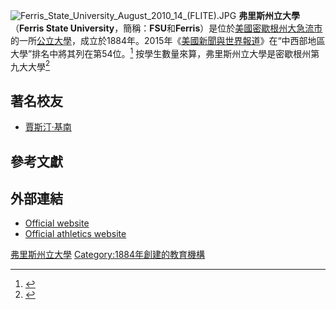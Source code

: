 {{Infobox university
|name= Ferris State University
|image= [[Image:FerrisStateUniversitySeal.png|Ferris State University Seal]]
|established= {{start date|1884|09|01}}
|type= [[州立大學系統|州立大學]]
|endowment =$4020萬（2013）<ref>{{cite web|title=U.S. and Canadian Institutions Listed by Fiscal Year 2013 Endowment Market Value and Percentage Change in Endowment Market Value from FY 2012 to FY 2013|publisher=National Association of College and University Business Officers|date=January 23, 2014|url=http://www.nacubo.org/Documents/Endowment%20Files/2013NCSEEndowmentMarketValuesRevisedJan232014.pdf|format=PDF|accessdate=February 5, 2014|deadurl=yes|archiveurl=https://web.archive.org/web/20140201190959/http://www.nacubo.org/Documents/Endowment%20Files/2013NCSEEndowmentMarketValuesRevisedJan232014.pdf|archivedate=2014年2月1日}}</ref>
|staff= 927<ref name="ferrisfacts">{{cite web | title= Ferris Factbook | publisher= Ferris State University Institutional Research | url= http://www.ferris.edu/HTMLS/Admision/testing/factbook/FactBook13-14.pdf | format= PDF | accessdate= May 7, 3014 | archive-date= 2016-09-10 | archive-url= https://web.archive.org/web/20160910034640/http://www.ferris.edu/HTMLS/admision/testing/factbook/FactBook13-14.pdf | dead-url= no }}</ref>
|faculty =584<ref name="ferrisfacts"/>
|president= David L. Eisler
|students= 14,707<ref name="ferrisfacts"/>
|undergrad= 13,469<ref name="ferrisfacts"/>
|postgrad= 1,179<ref name="ferrisfacts"/>
|doctoral= 59<ref name="ferrisfacts"/>
|city= [[大急流市_(密歇根州)|大急流市]]和[[大急流城_(密歇根州)|大急流城]]
|state= 密歇根州
|country=美國
|coor= {{coord|43.69739|N|85.4839|W|source:dewiki_region:US-MI_type:edu|format=dms|display=inline,title}}
|campus=郊區和都市，{{convert|880|acre}}<ref name="ferrisfacts"/>
|former_names= Big Rapids Industrial School<br>Ferris Industrial School<br>Ferris Institute<br>Ferris State College
|colors= 深紅和金色<ref>{{cite web | title= Ferris Graphic Standards | publisher= Ferris State University Marketing and Communications | url= http://www.ferris.edu/htmls/administration/advance/standards/images/FerrisStand.pdf | format= PDF | accessdate= April 15, 2009 | deadurl= yes | archiveurl= https://web.archive.org/web/20100531185247/http://www.ferris.edu/htmls/administration/advance/standards/images/FerrisStand.pdf | archivedate= 2010年5月31日 }}</ref>
{{color box|#CC0033}} {{color box|#FFCC00}}
|nickname= Bulldogs<ref>{{cite web | title= Why are we the Bulldogs? | publisher= Ferris State University | url= http://www.ferris.edu/alumni/historical/timeline/bulldogs.htm | accessdate= January 21, 2011 | deadurl= yes | archiveurl= https://web.archive.org/web/20110115065849/http://www.ferris.edu/alumni/historical/timeline/bulldogs.htm | archivedate= 2011年1月15日 }}</ref>
|mascot= Brutus the Bulldog<ref>{{Cite web |url=http://www.ferris.edu/htmls/alumni/SAGC/mascot-program.htm |title=Mascot Program |access-date=2015-03-22 |archive-date=2021-12-12 |archive-url=https://web.archive.org/web/20211212051111/https://www.ferris.edu/HTMLS/alumni/SAGC/mascot-program.htm |dead-url=no }}</ref>
|athletics= [[NCAA|NCAA]] Div I - [[Western_Collegiate_Hockey_Association|WCHA]] <small>（男子曲棍球）</small><br>Div II - [[Great_Lakes_Intercollegiate_Athletic_Conference|GLIAC]]
|affiliations= [[American_Association_of_State_Colleges_and_Universities|AASCU]]
|website= {{URL|http://www.ferris.edu}}
|logo= <center>[[Image:FerrisStateUniversityLogo.png|Ferris State University Logo]]</center>
}}

[[File:Ferris_State_University_August_2010_14_(FLITE).JPG|thumb]]
'''弗里斯州立大學'''（'''Ferris State University'''，簡稱：'''FSU'''和'''Ferris'''）是位於[[美國|美國]][[密歇根州|密歇根州]][[大急流市_(密歇根州)|大急流市]]的一所[[公立大學|公立大學]]，成立於1884年。2015年《[[美國新聞與世界報道|美國新聞與世界報道]]》在“中西部地區大學”排名中將其列在第54位。<ref>{{cite web|title=Ferris State University|url=http://colleges.usnews.rankingsandreviews.com/best-colleges/ferris-state-university-2260|publisher=U.S. News and World Report|accessdate=2015-03-08|archive-date=2016-08-28|archive-url=https://web.archive.org/web/20160828093318/http://colleges.usnews.rankingsandreviews.com/best-colleges/ferris-state-university-2260|dead-url=no}}</ref> 按學生數量來算，弗里斯州立大學是密歇根州第九大大學<ref>{{cite web |title= Enrollment Report Fall 2010 |publisher= Presidents Council, State Universities of Michigan |url= http://www.pcsum.org/Portals/0/docs/PCSUM%202010%20Enrollment%20Report.pdf |format= PDF |accessdate= 2011-01-21 |deadurl= yes |archiveurl= https://web.archive.org/web/20110727170034/http://www.pcsum.org/Portals/0/docs/PCSUM%202010%20Enrollment%20Report.pdf |archivedate= 2011-07-27 }}</ref>

== 著名校友 ==
* [[賈斯汀·基南|賈斯汀·基南]]

==參考文獻==
{{reflist|2}}

==外部連結==
{{commons category|Ferris State University}}
*[http://www.ferris.edu Official website] {{Wayback|url=http://www.ferris.edu/ |date=20220223155200 }}
*[http://www.ferrisstatebulldogs.com Official athletics website]

{{密歇根州的學院和大學}}

[[Category:弗里斯州立大學|]]
[[Category:1884年創建的教育機構|Category:1884年創建的教育機構]]